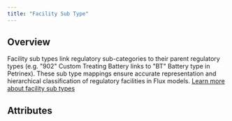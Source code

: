 ```yaml
---
title: "Facility Sub Type"
---
```


## Overview

Facility sub types link regulatory sub-categories to their parent regulatory types (e.g. "902" Custom Treating Battery links to "BT" Battery type in Petrinex). These sub type mappings ensure accurate representation and hierarchical classification of regulatory facilities in Flux models. [Learn more about facility sub types](/models/facilities/facility#classification)

## Attributes
